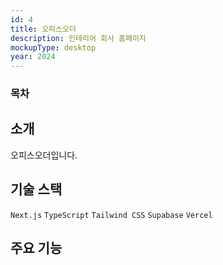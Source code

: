 ```yaml
---
id: 4
title: 오피스오더
description: 인테리어 회사 홈페이지
mockupType: desktop
year: 2024
---
```


### 목차

## 소개

<Link url="https://office-order.kr" />

오피스오더입니다.

## 기술 스택

`Next.js` `TypeScript` `Tailwind CSS` `Supabase` `Vercel`

## 주요 기능
